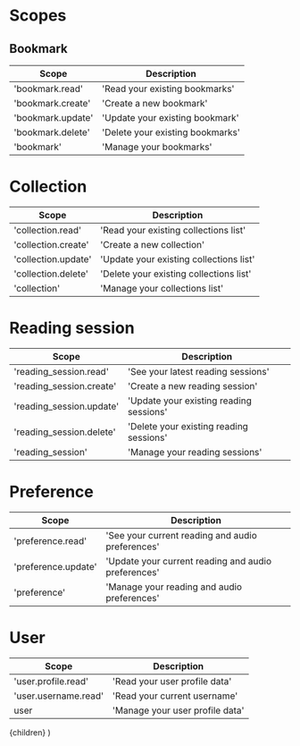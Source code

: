 # Scopes

## Bookmark

| Scope             | Description                      |
| ----------------- | -------------------------------- |
| 'bookmark.read'   | 'Read your existing bookmarks'   |
| 'bookmark.create' | 'Create a new bookmark'          |
| 'bookmark.update' | 'Update your existing bookmark'  |
| 'bookmark.delete' | 'Delete your existing bookmarks' |
| 'bookmark'        | 'Manage your bookmarks'          |

# Collection

| Scope               | Description                             |
| ------------------- | --------------------------------------- |
| 'collection.read'   | 'Read your existing collections list'   |
| 'collection.create' | 'Create a new collection'               |
| 'collection.update' | 'Update your existing collections list' |
| 'collection.delete' | 'Delete your existing collections list' |
| 'collection'        | 'Manage your collections list'          |

# Reading session

| Scope                    | Description                             |
| ------------------------ | --------------------------------------- |
| 'reading_session.read'   | 'See your latest reading sessions'      |
| 'reading_session.create' | 'Create a new reading session'          |
| 'reading_session.update' | 'Update your existing reading sessions' |
| 'reading_session.delete' | 'Delete your existing reading sessions' |
| 'reading_session'        | 'Manage your reading sessions'          |

# Preference

| Scope               | Description                                         |
| ------------------- | --------------------------------------------------- |
| 'preference.read'   | 'See your current reading and audio preferences'    |
| 'preference.update' | 'Update your current reading and audio preferences' |
| 'preference'        | 'Manage your reading and audio preferences'         |

# User

| Scope                | Description                     |
| -------------------- | ------------------------------- |
| 'user.profile.read'  | 'Read your user profile data'   |
| 'user.username.read' | 'Read your current username'    |
| user                 | 'Manage your user profile data' |

  <GuideLayout title="OAuth2 Scopes">{children}</GuideLayout>
)
